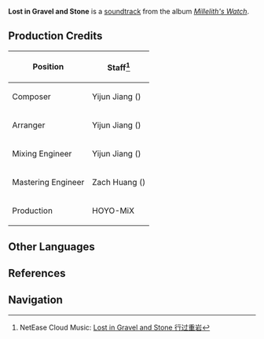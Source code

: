 {{Soundtrack Infobox
|title          =
|image          = Millelith's Watch.png
|album          = Millelith's Watch
|disc           = 2
|number         = 25
|featured       =
|featured2      =
|featured3      =
|featured_disc  =
|featured_disc2 =
|featured_disc3 =
|youtube_id     = XGGQCkgXyy4
|spotify_id     = 1LAWxuZ0LcfgmjF52H5F7l
|played_in      = The Chasm: Underground Mines
|during         = [[Ad-Hoc Main Tunnel]], [[The Chasm: Main Mining Area]], [[The Serpent's Cave]]
|domain         =
|previous       = Stillness of the Ground
|next           = In Gloomy Meditation
}}
'''Lost in Gravel and Stone''' is a [[soundtrack]] from the album ''[[Millelith's Watch]]''.

==Production Credits==
{| class="wikitable" style="text-align:left; height:0.5em"
! Position
! Staff<ref>NetEase Cloud Music: [https://music.163.com/#/song?id=1956541081 Lost in Gravel and Stone 行过重岩]</ref>
|-
! Composer
| Yijun Jiang ({{Lang|zh=姜以君|mini=1}})
|-
! Arranger
| Yijun Jiang ({{Lang|zh=姜以君|mini=1}})
|-
! Mixing Engineer
| Yijun Jiang ({{Lang|zh=姜以君|mini=1}})
|-
! Mastering Engineer
| Zach Huang ({{Lang|zh=黄巍|mini=1}})
|-
! Production
| HOYO-MiX
|}
<!--
==Videos==
<gallery hideaddbutton="true" captionalign="center">
</gallery>
==Trivia==
-->
==Other Languages==
{{Other Languages
|default_hidden = 1
|en      = Lost in Gravel and Stone
|zhs     = 行过重岩
|zhs_rm  = Xíngguò Zhòngyán{{Assumed}}
|ja      = 連山を越えて
|ja_rm   = Renzan wo Koete
}}

==References==
{{Reflist}}

==Navigation==
{{Soundtrack Navbox|Millelith's Watch}}